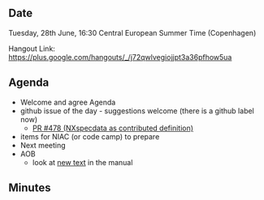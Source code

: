==Date==

Tuesday, 28th June, 16:30 Central European Summer Time (Copenhagen)

Hangout Link: https://plus.google.com/hangouts/_/j72qwlvegiojjpt3a36pfhow5ua

==Agenda==

* Welcome and agree Agenda
* github issue of the day - suggestions welcome (there is a github label now)
** [https://github.com/nexusformat/definitions/pull/478 PR #478 (NXspecdata as contributed definition)]
* items for NIAC (or code camp) to prepare
* Next meeting
* AOB
** look at [http://download.nexusformat.org/doc/html/classes/index.html new text] in the manual

==Minutes==